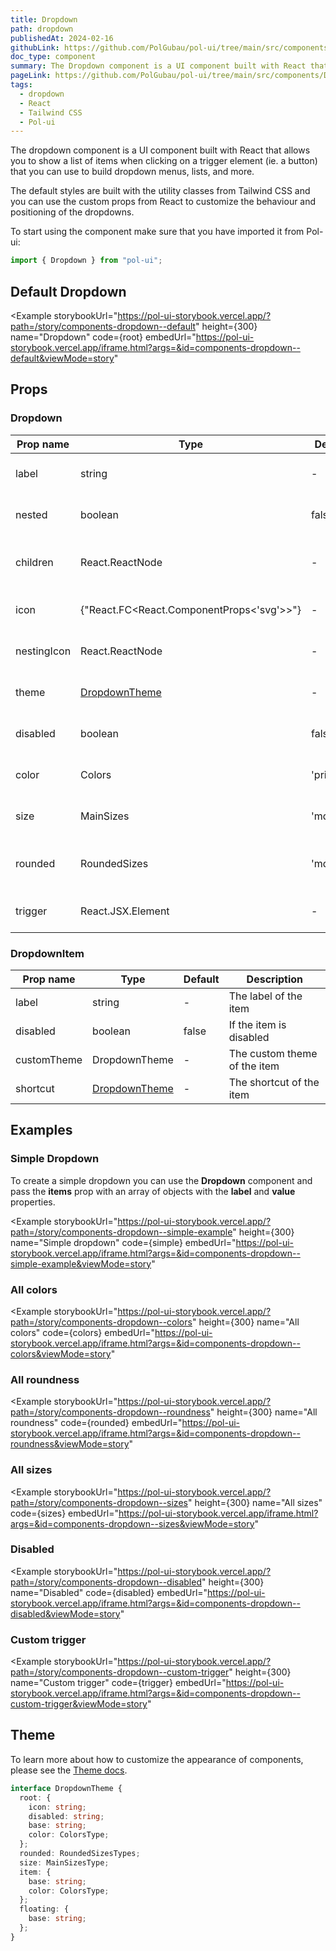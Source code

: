 ```yaml
---
title: Dropdown
path: dropdown
publishedAt: 2024-02-16
githubLink: https://github.com/PolGubau/pol-ui/tree/main/src/components/Dropdown
doc_type: component
summary: The Dropdown component is a UI component built with React that allows you to show a list of items when clicking on a trigger element (ie. a button) that you can use to build dropdown menus, lists, and more.
pageLink: https://github.com/PolGubau/pol-ui/tree/main/src/components/Dropdown
tags:
  - dropdown
  - React
  - Tailwind CSS
  - Pol-ui
---
```









The dropdown component is a UI component built with React that allows you to show a list of items when clicking on a trigger element (ie. a button) that you can use to build dropdown menus, lists, and more.

The default styles are built with the utility classes from Tailwind CSS and you can use the custom props from React to customize the behaviour and positioning of the dropdowns.

To start using the component make sure that you have imported it from Pol-ui:

```jsx
import { Dropdown } from "pol-ui";
```

## Default Dropdown

<Example
  storybookUrl="https://pol-ui-storybook.vercel.app/?path=/story/components-dropdown--default"
  height={300}
  name="Dropdown"
  code={root}
  embedUrl="https://pol-ui-storybook.vercel.app/iframe.html?args=&id=components-dropdown--default&viewMode=story"
>
  <RootCode />
</Example>

## Props

### Dropdown

| Prop name   | Type                                      | Default   | Description                     |
| ----------- | ----------------------------------------- | --------- | ------------------------------- |
| label       | string                                    | -         | The label of the dropdown       |
| nested      | boolean                                   | false     | If the dropdown is nested       |
| children    | React.ReactNode                           | -         | The content of the dropdown     |
| icon        | {"React.FC<React.ComponentProps<'svg'>>"} | -         | The icon of the dropdown        |
| nestingIcon | React.ReactNode                           | -         | The icon of the nested dropdown |
| theme       | [DropdownTheme](#dropdowntheme)           | -         | The theme of the dropdown       |
| disabled    | boolean                                   | false     | If the dropdown is disabled     |
| color       | Colors                                    | 'primary' | The color of the dropdown       |
| size        | MainSizes                                 | 'md'      | The size of the dropdown        |
| rounded     | RoundedSizes                              | 'md'      | The rounded of the dropdown     |
| trigger     | React.JSX.Element                         | -         | The trigger of the dropdown     |

### DropdownItem

| Prop name   | Type                            | Default | Description                  |
| ----------- | ------------------------------- | ------- | ---------------------------- |
| label       | string                          | -       | The label of the item        |
| disabled    | boolean                         | false   | If the item is disabled      |
| customTheme | DropdownTheme                   | -       | The custom theme of the item |
| shortcut    | [DropdownTheme](#dropdowntheme) | -       | The shortcut of the item     |

## Examples

### Simple Dropdown

To create a simple dropdown you can use the **Dropdown** component and pass the **items** prop with an array of objects with the **label** and **value** properties.

<Example
  storybookUrl="https://pol-ui-storybook.vercel.app/?path=/story/components-dropdown--simple-example"
  height={300}
  name="Simple dropdown"
  code={simple}
  embedUrl="https://pol-ui-storybook.vercel.app/iframe.html?args=&id=components-dropdown--simple-example&viewMode=story"
>
  <SimpleCode />
</Example>

### All colors

<Example
  storybookUrl="https://pol-ui-storybook.vercel.app/?path=/story/components-dropdown--colors"
  height={300}
  name="All colors"
  code={colors}
  embedUrl="https://pol-ui-storybook.vercel.app/iframe.html?args=&id=components-dropdown--colors&viewMode=story"
>
  <ColorsCode />
</Example>

### All roundness

<Example
  storybookUrl="https://pol-ui-storybook.vercel.app/?path=/story/components-dropdown--roundness"
  height={300}
  name="All roundness"
  code={rounded}
  embedUrl="https://pol-ui-storybook.vercel.app/iframe.html?args=&id=components-dropdown--roundness&viewMode=story"
>
  <RoundedCode />
</Example>

### All sizes

<Example
  storybookUrl="https://pol-ui-storybook.vercel.app/?path=/story/components-dropdown--sizes"
  height={300}
  name="All sizes"
  code={sizes}
  embedUrl="https://pol-ui-storybook.vercel.app/iframe.html?args=&id=components-dropdown--sizes&viewMode=story"
>
  <SizesCode />
</Example>

### Disabled

<Example
  storybookUrl="https://pol-ui-storybook.vercel.app/?path=/story/components-dropdown--disabled"
  height={300}
  name="Disabled"
  code={disabled}
  embedUrl="https://pol-ui-storybook.vercel.app/iframe.html?args=&id=components-dropdown--disabled&viewMode=story"
>
  <DisabledCode />
</Example>

### Custom trigger

<Example
  storybookUrl="https://pol-ui-storybook.vercel.app/?path=/story/components-dropdown--custom-trigger"
  height={300}
  name="Custom trigger"
  code={trigger}
  embedUrl="https://pol-ui-storybook.vercel.app/iframe.html?args=&id=components-dropdown--custom-trigger&viewMode=story"
>
  <TriggerCode />
</Example>

## Theme

To learn more about how to customize the appearance of components, please see the [Theme docs](/docs/theming).

```ts
interface DropdownTheme {
  root: {
    icon: string;
    disabled: string;
    base: string;
    color: ColorsType;
  };
  rounded: RoundedSizesTypes;
  size: MainSizesType;
  item: {
    base: string;
    color: ColorsType;
  };
  floating: {
    base: string;
  };
}
```
